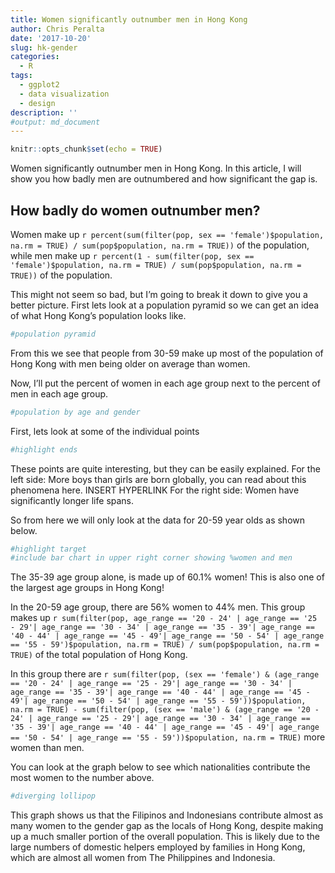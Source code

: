 ```yaml
---
title: Women significantly outnumber men in Hong Kong
author: Chris Peralta
date: '2017-10-20'
slug: hk-gender
categories:
  - R
tags:
  - ggplot2
  - data visualization
  - design
description: ''
#output: md_document
---
```


```r
knitr::opts_chunk$set(echo = TRUE)
```

Women significantly outnumber men in Hong Kong. In this article, I will show you how badly men are outnumbered and how significant the gap is. 

## How badly do women outnumber men?

Women make up `r percent(sum(filter(pop, sex == 'female')$population, na.rm = TRUE) / sum(pop$population, na.rm = TRUE))` of the population, while men make up `r percent(1 - sum(filter(pop, sex == 'female')$population, na.rm = TRUE) / sum(pop$population, na.rm = TRUE))` of the population. 

This might not seem so bad, but I'm going to break it down to give you a better picture. First lets look at a population pyramid so we can get an idea of what Hong Kong's population looks like. 

```r
#population pyramid
```

From this we see that people from 30-59 make up most of the population of Hong Kong with men being older on average than women. 

Now, I'll put the percent of women in each age group next to the percent of men in each age group. 

```r
#population by age and gender
```

First, lets look at some of the individual points

```r
#highlight ends
```

These points are quite interesting, but they can be easily explained.
For the left side:
More boys than girls are born globally, you can read about this phenomena here. INSERT HYPERLINK
For the right side:
Women have significantly longer life spans. 

So from here we will only look at the data for 20-59 year olds as shown below.

```r
#highlight target
#include bar chart in upper right corner showing %women and men
```

The 35-39 age group alone, is made up of 60.1% women! This is also one of the largest age groups in Hong Kong!

In the 20-59 age group, there are 56% women to 44% men. This group makes up `r sum(filter(pop, age_range == '20 - 24' | age_range == '25 - 29'| age_range == '30 - 34' | age_range == '35 - 39'| age_range == '40 - 44' | age_range == '45 - 49'| age_range == '50 - 54' | age_range == '55 - 59')$population, na.rm = TRUE) / sum(pop$population, na.rm = TRUE)` of the total population of Hong Kong. 

In this group there are `r sum(filter(pop, (sex == 'female') & (age_range == '20 - 24' | age_range == '25 - 29'| age_range == '30 - 34' | age_range == '35 - 39'| age_range == '40 - 44' | age_range == '45 - 49'| age_range == '50 - 54' | age_range == '55 - 59'))$population, na.rm = TRUE) - sum(filter(pop, (sex == 'male') & (age_range == '20 - 24' | age_range == '25 - 29'| age_range == '30 - 34' | age_range == '35 - 39'| age_range == '40 - 44' | age_range == '45 - 49'| age_range == '50 - 54' | age_range == '55 - 59'))$population, na.rm = TRUE)` more women than men.

You can look at the graph below to see which nationalities contribute the most women to the number above.  

```r
#diverging lollipop
```

This graph shows us that the Filipinos and Indonesians contribute almost as many women to the gender gap as the locals of Hong Kong, despite making up a much smaller portion of the overall population. This is likely due to the large numbers of domestic helpers employed by families in Hong Kong, which are almost all women from The Philippines and Indonesia. 











